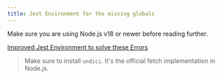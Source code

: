```yaml
---
title: Jest Environment for the missing globals
---
```



<Warning>
  Make sure you are using Node.js v18 or newer before reading further.
</Warning>

[Improved Jest Environment to solve these Errors](https://github.com/mswjs/msw/issues/1916#issuecomment-1919965699)

> Make sure to install `undici`. It's the official fetch implementation in Node.js.
